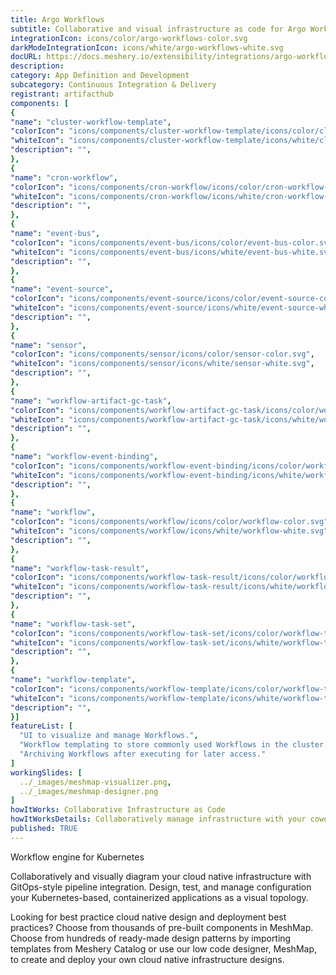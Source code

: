 ```yaml
---
title: Argo Workflows
subtitle: Collaborative and visual infrastructure as code for Argo Workflows
integrationIcon: icons/color/argo-workflows-color.svg
darkModeIntegrationIcon: icons/white/argo-workflows-white.svg
docURL: https://docs.meshery.io/extensibility/integrations/argo-workflows
description: 
category: App Definition and Development
subcategory: Continuous Integration & Delivery
registrant: artifacthub
components: [
{
"name": "cluster-workflow-template",
"colorIcon": "icons/components/cluster-workflow-template/icons/color/cluster-workflow-template-color.svg",
"whiteIcon": "icons/components/cluster-workflow-template/icons/white/cluster-workflow-template-white.svg",
"description": "",
},
{
"name": "cron-workflow",
"colorIcon": "icons/components/cron-workflow/icons/color/cron-workflow-color.svg",
"whiteIcon": "icons/components/cron-workflow/icons/white/cron-workflow-white.svg",
"description": "",
},
{
"name": "event-bus",
"colorIcon": "icons/components/event-bus/icons/color/event-bus-color.svg",
"whiteIcon": "icons/components/event-bus/icons/white/event-bus-white.svg",
"description": "",
},
{
"name": "event-source",
"colorIcon": "icons/components/event-source/icons/color/event-source-color.svg",
"whiteIcon": "icons/components/event-source/icons/white/event-source-white.svg",
"description": "",
},
{
"name": "sensor",
"colorIcon": "icons/components/sensor/icons/color/sensor-color.svg",
"whiteIcon": "icons/components/sensor/icons/white/sensor-white.svg",
"description": "",
},
{
"name": "workflow-artifact-gc-task",
"colorIcon": "icons/components/workflow-artifact-gc-task/icons/color/workflow-artifact-gc-task-color.svg",
"whiteIcon": "icons/components/workflow-artifact-gc-task/icons/white/workflow-artifact-gc-task-white.svg",
"description": "",
},
{
"name": "workflow-event-binding",
"colorIcon": "icons/components/workflow-event-binding/icons/color/workflow-event-binding-color.svg",
"whiteIcon": "icons/components/workflow-event-binding/icons/white/workflow-event-binding-white.svg",
"description": "",
},
{
"name": "workflow",
"colorIcon": "icons/components/workflow/icons/color/workflow-color.svg",
"whiteIcon": "icons/components/workflow/icons/white/workflow-white.svg",
"description": "",
},
{
"name": "workflow-task-result",
"colorIcon": "icons/components/workflow-task-result/icons/color/workflow-task-result-color.svg",
"whiteIcon": "icons/components/workflow-task-result/icons/white/workflow-task-result-white.svg",
"description": "",
},
{
"name": "workflow-task-set",
"colorIcon": "icons/components/workflow-task-set/icons/color/workflow-task-set-color.svg",
"whiteIcon": "icons/components/workflow-task-set/icons/white/workflow-task-set-white.svg",
"description": "",
},
{
"name": "workflow-template",
"colorIcon": "icons/components/workflow-template/icons/color/workflow-template-color.svg",
"whiteIcon": "icons/components/workflow-template/icons/white/workflow-template-white.svg",
"description": "",
}]
featureList: [
  "UI to visualize and manage Workflows.",
  "Workflow templating to store commonly used Workflows in the cluster.",
  "Archiving Workflows after executing for later access."
]
workingSlides: [
  ../_images/meshmap-visualizer.png,
  ../_images/meshmap-designer.png
]
howItWorks: Collaborative Infrastructure as Code
howItWorksDetails: Collaboratively manage infrastructure with your coworkers synchronously sharing the same designs.
published: TRUE
---
```

<p>
Workflow engine for Kubernetes
</p>
<p>
    Collaboratively and visually diagram your cloud native infrastructure with GitOps-style pipeline integration. Design, test, and manage configuration your Kubernetes-based, containerized applications as a visual topology.
</p>
<p>
    Looking for best practice cloud native design and deployment best practices? Choose from thousands of pre-built components in MeshMap. Choose from hundreds of ready-made design patterns by importing templates from Meshery Catalog or use our low code designer, MeshMap, to create and deploy your own cloud native infrastructure designs.
</p>
